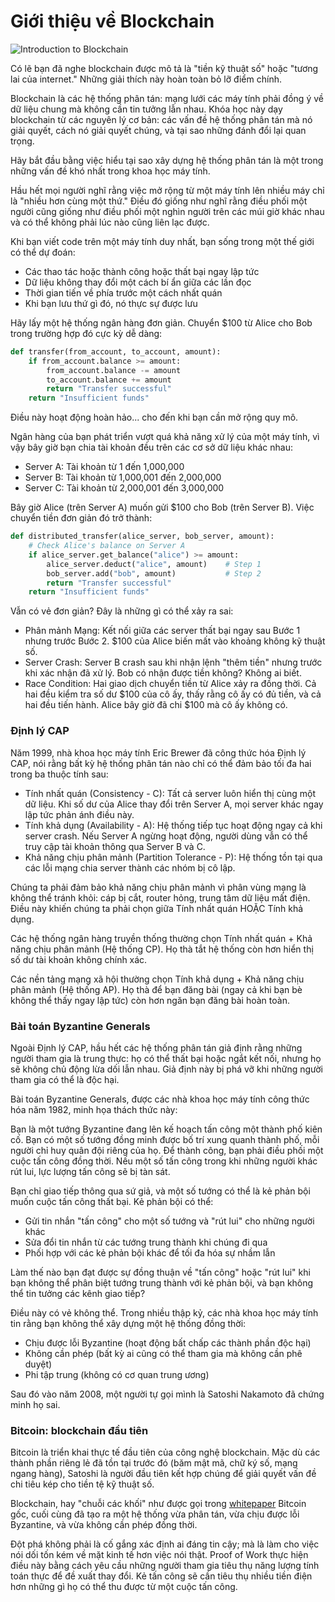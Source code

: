 
# Giới thiệu về Blockchain

![Introduction to Blockchain](/graphics/course-banners/introduction-to-blockchain-and-solana.png)

Có lẽ bạn đã nghe blockchain được mô tả là "tiền kỹ thuật số" hoặc "tương lai của internet." Những giải thích này hoàn toàn bỏ lỡ điểm chính.

Blockchain là các hệ thống phân tán: mạng lưới các máy tính phải đồng ý về dữ liệu chung mà không cần tin tưởng lẫn nhau. Khóa học này dạy blockchain từ các nguyên lý cơ bản: các vấn đề hệ thống phân tán mà nó giải quyết, cách nó giải quyết chúng, và tại sao những đánh đổi lại quan trọng.

Hãy bắt đầu bằng việc hiểu tại sao xây dựng hệ thống phân tán là một trong những vấn đề khó nhất trong khoa học máy tính.

<ArticleSection name="Hệ thống Phân tán" id="distributed-systems" level="h2" />

Hầu hết mọi người nghĩ rằng việc mở rộng từ một máy tính lên nhiều máy chỉ là "nhiều hơn cùng một thứ." Điều đó giống như nghĩ rằng điều phối một người cũng giống như điều phối một nghìn người trên các múi giờ khác nhau và có thể không phải lúc nào cũng liên lạc được.

Khi bạn viết code trên một máy tính duy nhất, bạn sống trong một thế giới có thể dự đoán:
- Các thao tác hoặc thành công hoặc thất bại ngay lập tức
- Dữ liệu không thay đổi một cách bí ẩn giữa các lần đọc
- Thời gian tiến về phía trước một cách nhất quán
- Khi bạn lưu thứ gì đó, nó thực sự được lưu

Hãy lấy một hệ thống ngân hàng đơn giản. Chuyển $100 từ Alice cho Bob trong trường hợp đó cực kỳ dễ dàng:

```python
def transfer(from_account, to_account, amount):
    if from_account.balance >= amount:
        from_account.balance -= amount
        to_account.balance += amount
        return "Transfer successful"
    return "Insufficient funds"
```

Điều này hoạt động hoàn hảo... cho đến khi bạn cần mở rộng quy mô.

Ngân hàng của bạn phát triển vượt quá khả năng xử lý của một máy tính, vì vậy bây giờ bạn chia tài khoản đều trên các cơ sở dữ liệu khác nhau:
- Server A: Tài khoản từ 1 đến 1,000,000
- Server B: Tài khoản từ 1,000,001 đến 2,000,000
- Server C: Tài khoản từ 2,000,001 đến 3,000,000

Bây giờ Alice (trên Server A) muốn gửi $100 cho Bob (trên Server B). Việc chuyển tiền đơn giản đó trở thành:

```python
def distributed_transfer(alice_server, bob_server, amount):
    # Check Alice's balance on Server A
    if alice_server.get_balance("alice") >= amount:
        alice_server.deduct("alice", amount)    # Step 1
        bob_server.add("bob", amount)           # Step 2
        return "Transfer successful"
    return "Insufficient funds"
```

Vẫn có vẻ đơn giản? Đây là những gì có thể xảy ra sai:
- Phân mảnh Mạng: Kết nối giữa các server thất bại ngay sau Bước 1 nhưng trước Bước 2. $100 của Alice biến mất vào khoảng không kỹ thuật số.
- Server Crash: Server B crash sau khi nhận lệnh "thêm tiền" nhưng trước khi xác nhận đã xử lý. Bob có nhận được tiền không? Không ai biết.
- Race Condition: Hai giao dịch chuyển tiền từ Alice xảy ra đồng thời. Cả hai đều kiểm tra số dư $100 của cô ấy, thấy rằng cô ấy có đủ tiền, và cả hai đều tiến hành. Alice bây giờ đã chi $100 mà cô ấy không có.

### Định lý CAP

Năm 1999, nhà khoa học máy tính Eric Brewer đã công thức hóa Định lý CAP, nói rằng bất kỳ hệ thống phân tán nào chỉ có thể đảm bảo tối đa hai trong ba thuộc tính sau:
- Tính nhất quán (Consistency - C): Tất cả server luôn hiển thị cùng một dữ liệu. Khi số dư của Alice thay đổi trên Server A, mọi server khác ngay lập tức phản ánh điều này.
- Tính khả dụng (Availability - A): Hệ thống tiếp tục hoạt động ngay cả khi server crash. Nếu Server A ngừng hoạt động, người dùng vẫn có thể truy cập tài khoản thông qua Server B và C.
- Khả năng chịu phân mảnh (Partition Tolerance - P): Hệ thống tồn tại qua các lỗi mạng chia server thành các nhóm bị cô lập.

Chúng ta phải đảm bảo khả năng chịu phân mảnh vì phân vùng mạng là không thể tránh khỏi: cáp bị cắt, router hỏng, trung tâm dữ liệu mất điện. Điều này khiến chúng ta phải chọn giữa Tính nhất quán HOẶC Tính khả dụng.

Các hệ thống ngân hàng truyền thống thường chọn Tính nhất quán + Khả năng chịu phân mảnh (Hệ thống CP). Họ thà tắt hệ thống còn hơn hiển thị số dư tài khoản không chính xác.

Các nền tảng mạng xã hội thường chọn Tính khả dụng + Khả năng chịu phân mảnh (Hệ thống AP). Họ thà để bạn đăng bài (ngay cả khi bạn bè không thể thấy ngay lập tức) còn hơn ngăn bạn đăng bài hoàn toàn.

### Bài toán Byzantine Generals

Ngoài Định lý CAP, hầu hết các hệ thống phân tán giả định rằng những người tham gia là trung thực: họ có thể thất bại hoặc ngắt kết nối, nhưng họ sẽ không chủ động lừa dối lẫn nhau. Giả định này bị phá vỡ khi những người tham gia có thể là độc hại.

Bài toán Byzantine Generals, được các nhà khoa học máy tính công thức hóa năm 1982, minh họa thách thức này:

Bạn là một tướng Byzantine đang lên kế hoạch tấn công một thành phố kiên cố. Bạn có một số tướng đồng minh được bố trí xung quanh thành phố, mỗi người chỉ huy quân đội riêng của họ. Để thành công, bạn phải điều phối một cuộc tấn công đồng thời. Nếu một số tấn công trong khi những người khác rút lui, lực lượng tấn công sẽ bị tàn sát.

Bạn chỉ giao tiếp thông qua sứ giả, và một số tướng có thể là kẻ phản bội muốn cuộc tấn công thất bại. Kẻ phản bội có thể:
- Gửi tin nhắn "tấn công" cho một số tướng và "rút lui" cho những người khác
- Sửa đổi tin nhắn từ các tướng trung thành khi chúng đi qua
- Phối hợp với các kẻ phản bội khác để tối đa hóa sự nhầm lẫn

Làm thế nào bạn đạt được sự đồng thuận về "tấn công" hoặc "rút lui" khi bạn không thể phân biệt tướng trung thành với kẻ phản bội, và bạn không thể tin tưởng các kênh giao tiếp?

Điều này có vẻ không thể. Trong nhiều thập kỷ, các nhà khoa học máy tính tin rằng bạn không thể xây dựng một hệ thống đồng thời:
- Chịu được lỗi Byzantine (hoạt động bất chấp các thành phần độc hại)
- Không cần phép (bất kỳ ai cũng có thể tham gia mà không cần phê duyệt)
- Phi tập trung (không có cơ quan trung ương)

Sau đó vào năm 2008, một người tự gọi mình là Satoshi Nakamoto đã chứng minh họ sai.

### Bitcoin: blockchain đầu tiên

Bitcoin là triển khai thực tế đầu tiên của công nghệ blockchain. Mặc dù các thành phần riêng lẻ đã tồn tại trước đó (băm mật mã, chữ ký số, mạng ngang hàng), Satoshi là người đầu tiên kết hợp chúng để giải quyết vấn đề chi tiêu kép cho tiền tệ kỹ thuật số.

Blockchain, hay "chuỗi các khối" như được gọi trong [whitepaper](https://bitcoin.org/bitcoin.pdf) Bitcoin gốc, cuối cùng đã tạo ra một hệ thống vừa phân tán, vừa chịu được lỗi Byzantine, và vừa không cần phép đồng thời.

Đột phá không phải là cố gắng xác định ai đáng tin cậy; mà là làm cho việc nói dối tốn kém về mặt kinh tế hơn việc nói thật. Proof of Work thực hiện điều này bằng cách yêu cầu những người tham gia tiêu thụ năng lượng tính toán thực để đề xuất thay đổi. Kẻ tấn công sẽ cần tiêu thụ nhiều tiền điện hơn những gì họ có thể thu được từ một cuộc tấn công.